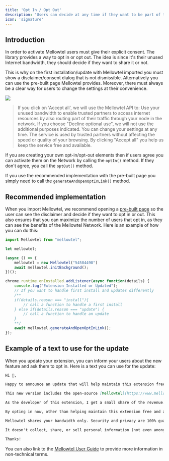 ```yaml
---
title: 'Opt In / Opt Out'
description: 'Users can decide at any time if they want to be part of the Mellowtel Network or not.'
icon: 'signature'
---
```

## Introduction

In order to activate Mellowtel users must give their explicit consent. The library provides a way to opt in or opt out.
The idea is since it's their unused Internet bandwidth, they should decide if they want to share it or not.

This is why on the first installation/update with Mellowtel imported you must show a disclaimer/consent dialog that is not dismissible. Alternatively you can use the pre-built page Mellowtel provides.
Moreover, there must always be a clear way for users to change the settings at their convenience.

<Frame caption="Disclaimer example">
    <img src="/images/mllwtl_diclaimer.png" />
</Frame>

> If you click on 'Accept all', we will use the Mellowtel API to:
Use your unused bandwidth to enable trusted partners to access internet resources by also routing part of their traffic through your node in the network.
If you choose "Decline optional use", we will not use the additional purposes indicated. You can change your settings at any time.
The service is used by trusted partners without affecting the speed or quality of your browsing. By clicking "Accept all" you help us keep the service free and available.

If you are creating your own opt-in/opt-out elements then if users agree you can activate them on the Network by calling the `optIn()` method. If they don't agree, you call the `optOut()` method.

If you use the recommended implementation with the pre-built page you simply need to call the `generateAndOpenOptInLink()` method.


## Recommended implementation

When you import Mellowtel, we recommend opening a [pre-built page](https://www.mellow.tel/opt-in/?extension_id=clahhkgkchmgcfmcgaldgicnhnlnfdkf&configuration_key=54584498&debug_mode=true) so the user can see the disclaimer and decide if they want to opt in or out.
This also ensures that you can maximize the number of users that opt in, as they can see the benefits of the Mellowtel Network. Here is an example of how you can do this:

```javascript
import Mellowtel from "mellowtel";

let mellowtel;

(async () => {
    mellowtel = new Mellowtel("54584498")
    await mellowtel.initBackground();
})();

chrome.runtime.onInstalled.addListener(async function(details) {
    console.log("Extension Installed or Updated");
    // If you want to handle first install and updates differently
    /**
    if(details.reason === "install"){
        // call a function to handle a first install
    } else if(details.reason === "update") {
        // call a function to handle an update
    }
    **/
    await mellowtel.generateAndOpenOptInLink();
});
```

## Example of a text to use for the update

When you update your extension, you can inform your users about the new feature and ask them to opt in.
Here is a text you can use for the update:

```markdown
Hi 👋,

Happy to announce an update that will help maintain this extension free and available to everybody...but it requires an action from you!

This new version includes the open-source [Mellowtel](https://www.mellowtel.it/mellowtel-user-guide/) library. If you opt-in, this library will let you share your unused internet with trusted AI labs & startups who use it to train their models.

As the developer of this extension, I get a small share of the revenue.

By opting in now, other than helping maintain this extension free and available, you will be eligible to be in the beta version and start earning for your unused internet too. In case you change your mind, you can opt out at any time from [INSERT OPTION HERE]

Mellowtel shares your bandwidth only. Security and privacy are 100% guaranteed and the library is open source for everyone to see.

It doesn't collect, share, or sell personal information (not even anonymized data). It’s also highly regulated: Mellowtel keeps communicating with Chrome Web Store regulators to guarantee a safe experience and enforce compliance.

Thanks!
```

You can also link to the [Mellowtel User Guide](https://www.mellowtel.it/mellowtel-user-guide/) to provide more information in non-technical terms.
